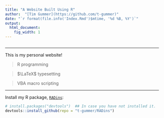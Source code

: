 ```yaml
---
title: "A Website Built Using R"
author:  "[Tim Gummer](https://github.com/t-gummer)"
date: "`r format(file.info('Index.Rmd')$mtime, '%d %B, %Y')`"
output:
  html_document:
    fig_width: 1
---
```


```r

```


----

This is my personal website!

> R programming

> $\LaTeX$ typesetting

> VBA macro scripting 

----

Install my R package, [`RADins`](https://github.com/t-gummer/RADins):

```r
# install.packages("devtools")  ## In case you have not installed it.
devtools::install_github(repo = "t-gummer/RADins")

```

